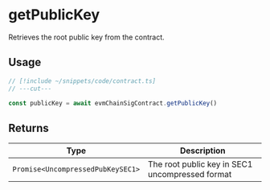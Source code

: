 # getPublicKey

Retrieves the root public key from the contract.

## Usage

```ts twoslash
// [!include ~/snippets/code/contract.ts]
// ---cut---

const publicKey = await evmChainSigContract.getPublicKey()
```

## Returns

| Type                              | Description                                     |
| --------------------------------- | ----------------------------------------------- |
| `Promise<UncompressedPubKeySEC1>` | The root public key in SEC1 uncompressed format |
